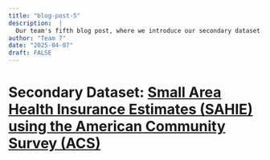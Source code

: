 ```yaml
---
title: "blog-post-5"
description:  |
  Our team's fifth blog post, where we introduce our secondary dataset.
author: "Team 7"
date: "2025-04-07"
draft: FALSE
---
```


# Secondary Dataset: [Small Area Health Insurance Estimates (SAHIE) using the American Community Survey (ACS)](https://www.census.gov/data/datasets/time-series/demo/sahie/estimates-acs.html)